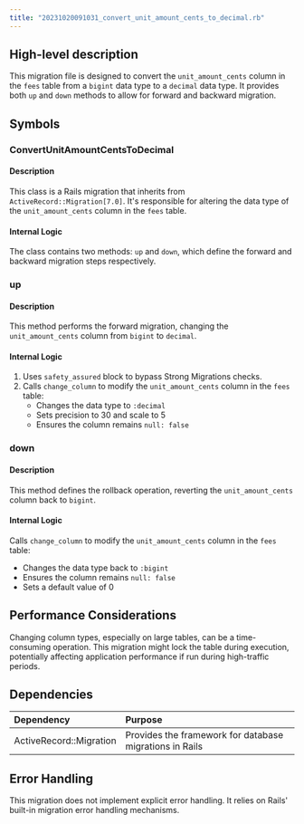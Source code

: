 ```yaml
---
title: "20231020091031_convert_unit_amount_cents_to_decimal.rb"
---
```


## High-level description
This migration file is designed to convert the `unit_amount_cents` column in the `fees` table from a `bigint` data type to a `decimal` data type. It provides both `up` and `down` methods to allow for forward and backward migration.

## Symbols

### ConvertUnitAmountCentsToDecimal
#### Description
This class is a Rails migration that inherits from `ActiveRecord::Migration[7.0]`. It's responsible for altering the data type of the `unit_amount_cents` column in the `fees` table.

#### Internal Logic
The class contains two methods: `up` and `down`, which define the forward and backward migration steps respectively.

### up
#### Description
This method performs the forward migration, changing the `unit_amount_cents` column from `bigint` to `decimal`.

#### Internal Logic
1. Uses `safety_assured` block to bypass Strong Migrations checks.
2. Calls `change_column` to modify the `unit_amount_cents` column in the `fees` table:
   - Changes the data type to `:decimal`
   - Sets precision to 30 and scale to 5
   - Ensures the column remains `null: false`

### down
#### Description
This method defines the rollback operation, reverting the `unit_amount_cents` column back to `bigint`.

#### Internal Logic
Calls `change_column` to modify the `unit_amount_cents` column in the `fees` table:
- Changes the data type back to `:bigint`
- Ensures the column remains `null: false`
- Sets a default value of 0

## Performance Considerations
Changing column types, especially on large tables, can be a time-consuming operation. This migration might lock the table during execution, potentially affecting application performance if run during high-traffic periods.

## Dependencies
| Dependency | Purpose |
|:-----------|:--------|
| ActiveRecord::Migration | Provides the framework for database migrations in Rails |

## Error Handling
This migration does not implement explicit error handling. It relies on Rails' built-in migration error handling mechanisms.